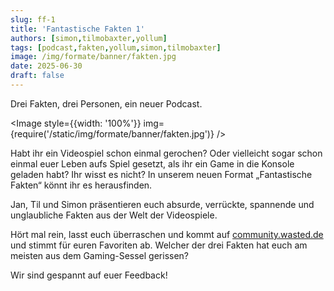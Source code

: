 ```yaml
---
slug: ff-1
title: 'Fantastische Fakten 1'
authors: [simon,tilmobaxter,yollum]
tags: [podcast,fakten,yollum,simon,tilmobaxter]
image: /img/formate/banner/fakten.jpg
date: 2025-06-30
draft: false
---
```



Drei Fakten, drei Personen, ein neuer Podcast.

<Image style={{width: '100%'}} img={require('/static/img/formate/banner/fakten.jpg')} />

<!--truncate-->

Habt ihr ein Videospiel schon einmal gerochen? Oder vielleicht sogar schon einmal euer Leben aufs Spiel gesetzt, als ihr ein Game in die Konsole geladen habt?
Ihr wisst es nicht? In unserem neuen Format „Fantastische Fakten“ könnt ihr es herausfinden.

Jan, Til und Simon präsentieren euch absurde, verrückte, spannende und unglaubliche Fakten aus der Welt der Videospiele.

Hört mal rein, lasst euch überraschen und kommt auf <a href="https://community.wasted.de/t/fantastische-fakten-1/2708">community.wasted.de</a> und stimmt für euren Favoriten ab. Welcher der drei Fakten hat euch am meisten aus dem Gaming-Sessel gerissen?

Wir sind gespannt auf euer Feedback!

<ReactPlayer
    width="100%"
    height="50px"
    controls
    src='https://m10z.picnotes.de/FantastischeFakten/Fakten_001.mp3'
/>
